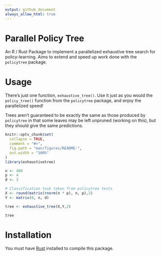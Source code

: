 ```yaml
---
output: github_document
always_allow_html: true
---
```


# Parallel Policy Tree

An R / Rust Package to implement a parallelized exhaustive tree search for
policy-learning. Aims to extend and speed up work done with the `policytree`
package.

# Usage

There's just one function, `exhaustive_tree()`. Use it just as you would the
`policy_tree()` function from the `policytree` package, and enjoy the parallelized speed!

Trees aren't guaranteed to be exactly the same as those produced by
`policytree` in that some leaves may be left unpruned (working on this), but
they should give the same predictions.

```r
knitr::opts_chunk$set(
  collapse = TRUE,
  comment = "#>",
  fig.path = "man/figures/README-",
  out.width = "100%"
)
library(exhaustivetree)
```

```r

n <- 400
p <- 4
d <- 3

# Classification task taken from policytree tests
X <- round(matrix(rnorm(n * p), n, p),2)
Y <- matrix(0, n, d)

tree <- exhaustive_tree(X,Y,2)

tree

```


# Installation

You must have [Rust](https://www.rust-lang.org/tools/install) installed to
compile this package.

